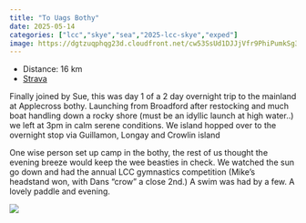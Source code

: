 ---
title: "To Uags Bothy"
date: 2025-05-14
categories: ["lcc","skye","sea","2025-lcc-skye","exped"]
image: https://dgtzuqphqg23d.cloudfront.net/cw53SsUd1DJJjVfr9PhiPumkSg3_4Y01GElEsTCW2SE-432x768.jpg
---

- Distance: 16 km
- [Strava](https://www.strava.com/activities/14480391260)

Finally joined by Sue, this was day 1 of a 2 day overnight trip to the mainland at Applecross bothy. Launching from Broadford after restocking and much boat handling down a rocky shore (must be an idyllic launch at high water..) we left at 3pm in calm serene conditions. We island hopped over to the overnight stop via Guillamon, Longay and Crowlin island

One wise person set up camp in the bothy, the rest of us thought the evening breeze would keep the wee beasties in check. We watched the sun go down and had the annual LCC gymnastics competition (Mike’s headstand won, with Dans “crow” a close 2nd.) A swim was had by a few. A lovely paddle and evening.

![](https://dgtzuqphqg23d.cloudfront.net/cw53SsUd1DJJjVfr9PhiPumkSg3_4Y01GElEsTCW2SE-432x768.jpg)



